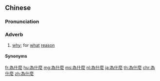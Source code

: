 {{also|为什么|為甚麼|爲甚麼}}
==Chinese==
{{zh-forms|s=为什么|t2=為甚麼|type=12|because of, for}}

===Pronunciation===
{{zh-pron
|m=wèishénme
|c=wai6 sam6 mo1
|mn-t=ui5 sim6 moh4/ui5 sim6 mo7
|ma=y
|cat=adv
}}

===Adverb===
{{zh-adv}}

# [[why]]; for [[what]] [[reason]]

====Synonyms====
{{zh-dial}}

{{zh-cat|Beginning}}

[[fr:為什麼]]
[[hu:為什麼]]
[[mg:為什麼]]
[[ms:為什麼]]
[[nl:為什麼]]
[[ja:為什麼]]
[[th:為什麼]]
[[chr:為什麼]]
[[zh:為什麼]]